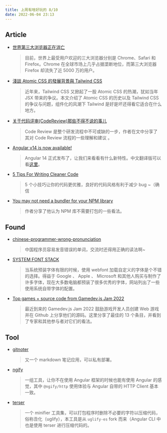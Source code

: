 ---
title: 上周有啥好玩的 8/10
date: 2022-06-04 23:13
---

## Article

- [世界第三大浏览器正在消亡](https://mp.weixin.qq.com/s/U6DFwJ9TkbZvaYR04vmnrA)
  
    > 目前，世界上最受用户欢迎的三大浏览器分别是 Chrome、Safari 和 Firefox。Chrome 在全球市场上几乎占据垄断地位，而第三大浏览器 Firefox 却流失了近 5000 万的用户。
    
    
    
- [淺談 Atomic CSS 的發展背景與 Tailwind CSS](https://blog.huli.tw/2022/05/23/atomic-css-and-tailwind-css/)
  
    > 近年来，Tailwind CSS 又掀起了一股 Atomic CSS 的热潮，犹如当年 JSX 带来的争议。本文介绍了 Atomic CSS 的历史以及 Tailwind CSS 的争议与问题，组件化的风潮下 Tailwind 是好是坏还得看它适合在什么地方。
    
    
    
- [关于代码评审(CodeReview)那些不得不说的事儿](https://segmentfault.com/a/1190000041885333)
  
    > Code Review 是整个研发流程中不可或缺的一步，作者在文中分享了其对 Code Review 流程的一些理解和建议 。
    
  
  
- [Angular v14 is now available!](https://blog.angular.io/angular-v14-is-now-available-391a6db736af)
  
    > Angular 14 正式发布了，让我们来看看有什么新特性。中文翻译版可以看[这里](https://juejin.cn/post/7104925075211550756)。
    
  
  
- [5 Tips For Writing Cleaner Code](https://domtech.hashnode.dev/5-tips-for-writing-cleaner-code)
  
    > 5 个小技巧让你的代码更优雅，良好的代码风格有利于减少 bug ~（确信
    
    
    
- [You may not need a bundler for your NPM library](https://cmdcolin.github.io/posts/2022-05-27-youmaynotneedabundler)
  
    > 作者分享了他认为 NPM 库不需要打包的一些看法。
    
    

## Found

- [chinese-programmer-wrong-pronunciation](https://github.com/shimohq/chinese-programmer-wrong-pronunciation)
  
    > 中国程序员容易发音错误的单词，交流时还得用正确的读法啊~
    
    
    
- [SYSTEM FONT STACK](https://systemfontstack.com/)
  
    > 当系统预装字体有限的时候，使用 webfont 加载自定义的字体是个不错的选择。得益于 Google 、 Apple 、 Microsoft 和其他人购买与制作了许多字体，现在大多数电脑都预装了很多优秀的字体，网站列出了一些使用系统自带字体的配置。
    
    
    
- [Top games + source code from Gamedev.js Jam 2022](https://github.blog/2022-05-31-top-games-source-code-from-gamedev-js-jam-2022/)
  
    > 最近到来的 Gamedev.js Jam 2022 鼓励游戏开发人员创建 Web 游戏并在 Github 上分享他们的源码。这里分享了最佳的 13 个条目，并看到了专家和其他参与者对它们的看法。
    
    

## Tool

- [gitnoter](https://github.com/git-noter/gitnoter)
  
    > 又一个 markdown 笔记应用，可以私有部署。
    
    
    
- [ngify](https://github.com/ngify/ngify)
  
    > 一组工具，让你不在使用 Angular 框架的时候也能有使用 Angular 的感觉，其中 `@ngify/http` 使用体验与 Angular 自带的 HTTP Client 基本一致。
    
    
    
- [terser](https://github.com/terser/terser)
  
    > 一个 minifier 工具集，可以打包程序时删除不必要的字符以压缩代码，俗称丑化（uglify），本工具是从 `uglify-es` fork 而来（Angular CLI 中也是使用 terser 进行压缩代码的。
    
    
